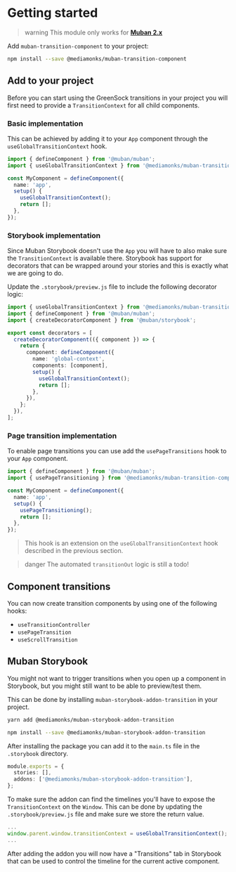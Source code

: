 
<Meta title="Getting started" />

# Getting started

> warning This module only works for **[Muban 2.x](https://github.com/mubanjs/muban)**

Add `muban-transition-component` to your project:

```sh
npm install --save @mediamonks/muban-transition-component
```

## Add to your project

Before you can start using the GreenSock transitions in your project you will first need to provide
a `TransitionContext` for all child components.

### Basic implementation

This can be achieved by adding it to your `App` component through the `useGlobalTransitionContext`
hook.

```ts {2,7}
import { defineComponent } from '@muban/muban';
import { useGlobalTransitionContext } from '@mediamonks/muban-transition-component';

const MyComponent = defineComponent({
  name: 'app',
  setup() {
    useGlobalTransitionContext();
    return [];
  },
});
```

### Storybook implementation

Since Muban Storybook doesn't use the `App` you will have to also make sure the `TransitionContext`
is available there. Storybook has support for decorators that can be wrapped around your stories and
this is exactly what we are going to do.

Update the `.storybook/preview.js` file to include the following decorator logic:

```ts {2-4,6    -19}
import { useGlobalTransitionContext } from '@mediamonks/muban-transition-component';
import { defineComponent } from '@muban/muban';
import { createDecoratorComponent } from '@muban/storybook';

export const decorators = [
  createDecoratorComponent(({ component }) => {
    return {
      component: defineComponent({
        name: 'global-context',
        components: [component],
        setup() {
          useGlobalTransitionContext();
          return [];
        },
      }),
    };
  }),
];
```

### Page transition implementation

To enable page transitions you can use add the `usePageTransitions` hook to your `App` component.

```ts {2,7}
import { defineComponent } from '@muban/muban';
import { usePageTransitioning } from '@mediamonks/muban-transition-component';

const MyComponent = defineComponent({
  name: 'app',
  setup() {
    usePageTransitioning();
    return [];
  },
});
```

> This hook is an extension on the `useGlobalTransitionContext` hook described in the previous
> section.

> danger The automated `transitionOut` logic is still a todo!

## Component transitions

You can now create transition components by using one of the following hooks:

- `useTransitionController`
- `usePageTransition`
- `useScrollTransition`

## Muban Storybook

You might not want to trigger transitions when you open up a component in Storybook, but you might
still want to be able to preview/test them.

This can be done by installing `muban-storybook-addon-transition` in your project.

```sh
yarn add @mediamonks/muban-storybook-addon-transition
```

```sh
npm install --save @mediamonks/muban-storybook-addon-transition
```

After installing the package you can add it to the `main.ts` file in the `.storybook` directory.

```ts
module.exports = {
  stories: [],
  addons: ['@mediamonks/muban-storybook-addon-transition'],
};
```

To make sure the addon can find the timelines you'll have to expose the `TransitionContext` on the
`Window`. This can be done by updating the `.storybook/preview.js` file and make sure we store the
return value.

```ts
...
window.parent.window.transitionContext = useGlobalTransitionContext();
...
```

After adding the addon you will now have a "Transitions" tab in Storybook that can be used to
control the timeline for the current active component.
